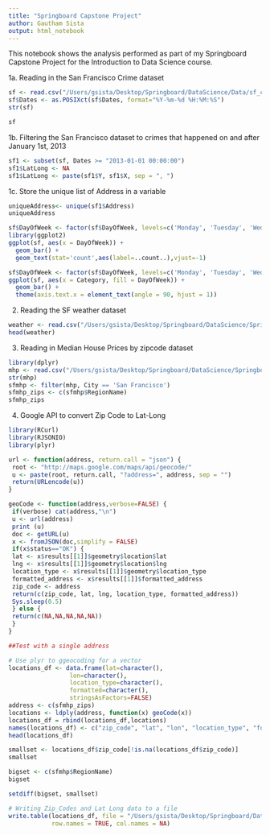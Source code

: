 ```yaml
---
title: "Springboard Capstone Project"
author: Gautham Sista
output: html_notebook
---
```


This notebook shows the analysis performed as part of my Springboard Capstone Project for the Introduction to Data Science course. 

1a. Reading in the San Francisco Crime dataset

```r
sf <- read.csv("/Users/gsista/Desktop/Springboard/DataScience/Data/sf_crime.csv")
sf$Dates <- as.POSIXct(sf$Dates, format="%Y-%m-%d %H:%M:%S")
str(sf)
```

```r
sf
```

1b. Filtering the San Francisco dataset to crimes that happened on and after January 1st, 2013
```r
sf1 <- subset(sf, Dates >= "2013-01-01 00:00:00")
sf1$LatLong <- NA
sf1$LatLong <- paste(sf1$Y, sf1$X, sep = ", ")
```

1c. Store the unique list of Address in a variable
```r
uniqueAddress<- unique(sf1$Address)
uniqueAddress
```


```r
sf$DayOfWeek <- factor(sf$DayOfWeek, levels=c('Monday', 'Tuesday', 'Wednesday', 'Thursday', 'Friday', 'Saturday', 'Sunday'))
library(ggplot2)
ggplot(sf, aes(x = DayOfWeek)) +
  geom_bar() +
  geom_text(stat='count',aes(label=..count..),vjust=-1)
```

```r
sf$DayOfWeek <- factor(sf$DayOfWeek, levels=c('Monday', 'Tuesday', 'Wednesday', 'Thursday', 'Friday', 'Saturday', 'Sunday'))
ggplot(sf, aes(x = Category, fill = DayOfWeek)) +
  geom_bar() +
  theme(axis.text.x = element_text(angle = 90, hjust = 1))
```


2. Reading the SF weather dataset

```r
weather <- read.csv("/Users/gsista/Desktop/Springboard/DataScience/Springboard-Capstone-Project/Data/weather.csv")
head(weather)
```

3. Reading in Median House Prices by zipcode dataset

```r
library(dplyr)
mhp <- read.csv("/Users/gsista/Desktop/Springboard/DataScience/Springboard-Capstone-Project/Data/Zip_MedianListingPrice_AllHomes.csv")
str(mhp)
sfmhp <- filter(mhp, City == 'San Francisco')
sfmhp_zips <- c(sfmhp$RegionName)
sfmhp_zips
```

4. Google API to convert Zip Code to Lat-Long

```r
library(RCurl)
library(RJSONIO)
library(plyr)
```

```r
url <- function(address, return.call = "json") {
 root <- "http://maps.google.com/maps/api/geocode/"
 u <- paste(root, return.call, "?address=", address, sep = "")
 return(URLencode(u))
}
```

```r
geoCode <- function(address,verbose=FALSE) {
 if(verbose) cat(address,"\n")
 u <- url(address)
 print (u)
 doc <- getURL(u)
 x <- fromJSON(doc,simplify = FALSE)
 if(x$status=="OK") {
 lat <- x$results[[1]]$geometry$location$lat
 lng <- x$results[[1]]$geometry$location$lng
 location_type <- x$results[[1]]$geometry$location_type
 formatted_address <- x$results[[1]]$formatted_address
 zip_code <- address
 return(c(zip_code, lat, lng, location_type, formatted_address))
 Sys.sleep(0.5)
 } else {
 return(c(NA,NA,NA,NA,NA))
 }
}
```

```r
##Test with a single address

# Use plyr to ggeocoding for a vector
locations_df <- data.frame(lat=character(),
                 lon=character(), 
                 location_type=character(),
                 formatted=character(),
                 stringsAsFactors=FALSE) 
address <- c(sfmhp_zips)
locations <- ldply(address, function(x) geoCode(x))
locations_df = rbind(locations_df,locations)
names(locations_df) <- c("zip_code", "lat", "lon", "location_type", "formatted")
head(locations_df)

smallset <- locations_df$zip_code[!is.na(locations_df$zip_code)]
smallset

bigset <- c(sfmhp$RegionName)
bigset

setdiff(bigset, smallset)

# Writing Zip_Codes and Lat Long data to a file
write.table(locations_df, file = "/Users/gsista/Desktop/Springboard/DataScience/GoogleAPILocation.tsv", sep = "\t",
            row.names = TRUE, col.names = NA)

```

